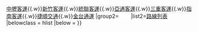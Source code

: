 {{Navbox
|name   = 桃園市公車
|state  = collapsed
|title  = [[桃園市公車|<span style="color: #FFFFFF;">桃園市公車</span>]]
|titlestyle = background:{{Navbox Musical artist/color|#174592}};color:#fff;
|groupstyle = background:#0645ad;
|group1 = <font color=#FFFFFF>經營業者</font>
|list1  = [[桃園客運]]{{.w}}[[中壢客運]]{{.w}}[[新竹客運]]{{.w}}[[統聯客運]]{{.w}}[[亞通客運]]{{.w}}[[三重客運]]{{.w}}[[指南客運]]{{.w}}[[捷順交通]]{{.w}}[[金牌客運|金台通運]]
|group2=<font color=#FFFFFF>列表</font>
|list2=[[桃園市公車路線列表|路線列表]]
|belowclass = hlist
|below = {{臺灣大眾運輸}}
}}<noinclude>
{{collapsible option}}
[[Category:桃園公車模板| ]]
[[Category:桃園市公車| ]]
</noinclude>